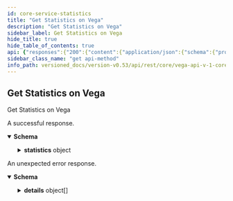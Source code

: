 ```yaml
---
id: core-service-statistics
title: "Get Statistics on Vega"
description: "Get Statistics on Vega"
sidebar_label: Get Statistics on Vega
hide_title: true
hide_table_of_contents: true
api: {"responses":{"200":{"content":{"application/json":{"schema":{"properties":{"statistics":{"properties":{"accountSubscriptions":{"format":"int64","title":"Current number of stream subscribers to account data","type":"integer"},"appVersion":{"title":"The version of the Vega node software","type":"string"},"appVersionHash":{"title":"The version hash of the Vega node software","type":"string"},"averageOrdersPerBlock":{"format":"uint64","title":"Average orders per block","type":"string"},"averageTxBytes":{"format":"uint64","title":"Average transaction size in bytes","type":"string"},"backlogLength":{"format":"uint64","title":"Current backlog length (number of transactions) that are waiting to be included in a block","type":"string"},"blockDuration":{"format":"uint64","title":"Current block duration, in nanoseconds","type":"string"},"blockHash":{"title":"Current block hash","type":"string"},"blockHeight":{"format":"uint64","title":"Current block height as reported by the Vega blockchain","type":"string"},"candleSubscriptions":{"format":"int64","title":"Current number of stream subscribers to candle-stick data","type":"integer"},"chainId":{"title":"Unique identifier for the underlying Vega blockchain","type":"string"},"chainVersion":{"title":"The version of the underlying Vega blockchain","type":"string"},"currentTime":{"title":"Current system date and time formatted in ISO-8601 datetime format with nanosecond precision","type":"string"},"genesisTime":{"title":"Genesis block date and time formatted in ISO-8601 datetime format with nanosecond precision","type":"string"},"marketDataSubscriptions":{"format":"int64","title":"Current number of stream subscribers to market data","type":"integer"},"marketDepthSubscriptions":{"format":"int64","title":"Current number of stream subscribers to market depth data","type":"integer"},"marketDepthUpdatesSubscriptions":{"format":"int64","title":"Current number of stream subscribers to market depth update data","type":"integer"},"orderSubscriptions":{"format":"int64","title":"Current number of stream subscribers to order data","type":"integer"},"ordersPerSecond":{"format":"uint64","title":"Orders processed per second","type":"string"},"positionsSubscriptions":{"format":"int64","title":"Current number of stream subscribers to positions data","type":"integer"},"status":{"title":"Status of the connection to the Vega blockchain\n- See [`ChainStatus`](#vega.ChainStatus)","default":"CHAIN_STATUS_UNSPECIFIED","description":"- CHAIN_STATUS_UNSPECIFIED: Default value, always invalid\n - CHAIN_STATUS_DISCONNECTED: Blockchain is disconnected\n - CHAIN_STATUS_REPLAYING: Blockchain is replaying historic transactions\n - CHAIN_STATUS_CONNECTED: Blockchain is connected and receiving transactions","enum":["CHAIN_STATUS_UNSPECIFIED","CHAIN_STATUS_DISCONNECTED","CHAIN_STATUS_REPLAYING","CHAIN_STATUS_CONNECTED"],"type":"string"},"totalAmendOrder":{"format":"uint64","title":"Total number of order amendments since genesis (on all markets)","type":"string"},"totalCancelOrder":{"format":"uint64","title":"Total number of order cancellations since genesis (on all markets)","type":"string"},"totalCreateOrder":{"format":"uint64","title":"Total number of order submissions since genesis (on all markets)","type":"string"},"totalMarkets":{"format":"uint64","title":"Total markets on this Vega network","type":"string"},"totalOrders":{"format":"uint64","title":"Total number of orders processed since genesis (on all markets)","type":"string"},"totalPeers":{"format":"uint64","title":"Total number of connected peers to this node","type":"string"},"totalTrades":{"format":"uint64","title":"Total number of trades emitted since genesis (on all markets)","type":"string"},"tradeSubscriptions":{"format":"int64","title":"Current number of stream subscribers to trade data","type":"integer"},"tradesPerSecond":{"format":"uint64","title":"Trades emitted per second","type":"string"},"txPerBlock":{"format":"uint64","title":"Transactions per block","type":"string"},"uptime":{"title":"Total uptime for this node formatted in ISO-8601 datetime format with nanosecond precision","type":"string"},"vegaTime":{"title":"Current Vega date and time formatted in ISO-8601 datetime format with nanosecond precision","type":"string"}},"title":"Vega domain specific statistics as reported by the node the caller is connected to","type":"object"}},"type":"object"}}},"description":"A successful response."},"default":{"content":{"application/json":{"schema":{"properties":{"code":{"format":"int32","type":"integer"},"details":{"items":{"additionalProperties":{},"properties":{"@type":{"type":"string"}},"type":"object"},"type":"array"},"message":{"type":"string"}},"type":"object"}}},"description":"An unexpected error response."}},"tags":["CoreService"],"operationId":"CoreService_Statistics","description":"Get Statistics on Vega","method":"get","path":"/statistics","servers":[{"url":"http://http://nodes-guru.mainnet.vega.community:3009/assets/"}],"info":{"title":"vega/api/v1/core.proto","version":"0.53.0"},"postman":{"name":"Get Statistics on Vega","description":{"type":"text/plain"},"url":{"path":["statistics"],"host":["{{baseUrl}}"],"query":[],"variable":[]},"header":[{"key":"Accept","value":"application/json"}],"method":"GET"}}
sidebar_class_name: "get api-method"
info_path: versioned_docs/version-v0.53/api/rest/core/vega-api-v-1-core-proto
---
```



## Get Statistics on Vega



Get Statistics on Vega

<div><ApiTabs><TabItem label={"200"} value={"200"}><div>

A successful response.

</div><div><MimeTabs groupId={"mime-type"}><TabItem label={"application/json"} value={"application/json"}><SchemaTabs groupId={"schema-tabs"}><TabItem label={"Schema"} value={"Schema"}><details style={{}} data-collapsed={false} open={true}><summary style={{"textAlign":"left"}}><strong>Schema</strong></summary><div style={{"textAlign":"left","marginLeft":"1rem"}}></div><ul style={{"marginLeft":"1rem"}}><SchemaItem collapsible={true} className={"schemaItem"}><details style={{}}><summary style={{}}><strong>statistics</strong><span style={{"opacity":"0.6"}}> object</span></summary><div style={{"marginLeft":"1rem"}}><SchemaItem collapsible={false} name={"accountSubscriptions"} required={false} schemaDescription={undefined} schemaName={"int64"} qualifierMessage={undefined} defaultValue={undefined}></SchemaItem><SchemaItem collapsible={false} name={"appVersion"} required={false} schemaDescription={undefined} schemaName={"The version of the Vega node software"} qualifierMessage={undefined} defaultValue={undefined}></SchemaItem><SchemaItem collapsible={false} name={"appVersionHash"} required={false} schemaDescription={undefined} schemaName={"The version hash of the Vega node software"} qualifierMessage={undefined} defaultValue={undefined}></SchemaItem><SchemaItem collapsible={false} name={"averageOrdersPerBlock"} required={false} schemaDescription={undefined} schemaName={"uint64"} qualifierMessage={undefined} defaultValue={undefined}></SchemaItem><SchemaItem collapsible={false} name={"averageTxBytes"} required={false} schemaDescription={undefined} schemaName={"uint64"} qualifierMessage={undefined} defaultValue={undefined}></SchemaItem><SchemaItem collapsible={false} name={"backlogLength"} required={false} schemaDescription={undefined} schemaName={"uint64"} qualifierMessage={undefined} defaultValue={undefined}></SchemaItem><SchemaItem collapsible={false} name={"blockDuration"} required={false} schemaDescription={undefined} schemaName={"uint64"} qualifierMessage={undefined} defaultValue={undefined}></SchemaItem><SchemaItem collapsible={false} name={"blockHash"} required={false} schemaDescription={undefined} schemaName={"Current block hash"} qualifierMessage={undefined} defaultValue={undefined}></SchemaItem><SchemaItem collapsible={false} name={"blockHeight"} required={false} schemaDescription={undefined} schemaName={"uint64"} qualifierMessage={undefined} defaultValue={undefined}></SchemaItem><SchemaItem collapsible={false} name={"candleSubscriptions"} required={false} schemaDescription={undefined} schemaName={"int64"} qualifierMessage={undefined} defaultValue={undefined}></SchemaItem><SchemaItem collapsible={false} name={"chainId"} required={false} schemaDescription={undefined} schemaName={"Unique identifier for the underlying Vega blockchain"} qualifierMessage={undefined} defaultValue={undefined}></SchemaItem><SchemaItem collapsible={false} name={"chainVersion"} required={false} schemaDescription={undefined} schemaName={"The version of the underlying Vega blockchain"} qualifierMessage={undefined} defaultValue={undefined}></SchemaItem><SchemaItem collapsible={false} name={"currentTime"} required={false} schemaDescription={undefined} schemaName={"Current system date and time formatted in ISO-8601 datetime format with nanosecond precision"} qualifierMessage={undefined} defaultValue={undefined}></SchemaItem><SchemaItem collapsible={false} name={"genesisTime"} required={false} schemaDescription={undefined} schemaName={"Genesis block date and time formatted in ISO-8601 datetime format with nanosecond precision"} qualifierMessage={undefined} defaultValue={undefined}></SchemaItem><SchemaItem collapsible={false} name={"marketDataSubscriptions"} required={false} schemaDescription={undefined} schemaName={"int64"} qualifierMessage={undefined} defaultValue={undefined}></SchemaItem><SchemaItem collapsible={false} name={"marketDepthSubscriptions"} required={false} schemaDescription={undefined} schemaName={"int64"} qualifierMessage={undefined} defaultValue={undefined}></SchemaItem><SchemaItem collapsible={false} name={"marketDepthUpdatesSubscriptions"} required={false} schemaDescription={undefined} schemaName={"int64"} qualifierMessage={undefined} defaultValue={undefined}></SchemaItem><SchemaItem collapsible={false} name={"orderSubscriptions"} required={false} schemaDescription={undefined} schemaName={"int64"} qualifierMessage={undefined} defaultValue={undefined}></SchemaItem><SchemaItem collapsible={false} name={"ordersPerSecond"} required={false} schemaDescription={undefined} schemaName={"uint64"} qualifierMessage={undefined} defaultValue={undefined}></SchemaItem><SchemaItem collapsible={false} name={"positionsSubscriptions"} required={false} schemaDescription={undefined} schemaName={"int64"} qualifierMessage={undefined} defaultValue={undefined}></SchemaItem><SchemaItem collapsible={false} name={"status"} required={false} schemaDescription={"- CHAIN_STATUS_UNSPECIFIED: Default value, always invalid\n - CHAIN_STATUS_DISCONNECTED: Blockchain is disconnected\n - CHAIN_STATUS_REPLAYING: Blockchain is replaying historic transactions\n - CHAIN_STATUS_CONNECTED: Blockchain is connected and receiving transactions"} schemaName={"Status of the connection to the Vega blockchain\n- See [`ChainStatus`](#vega.ChainStatus)"} qualifierMessage={"**Possible values:** [`CHAIN_STATUS_UNSPECIFIED`, `CHAIN_STATUS_DISCONNECTED`, `CHAIN_STATUS_REPLAYING`, `CHAIN_STATUS_CONNECTED`]"} defaultValue={"CHAIN_STATUS_UNSPECIFIED"}></SchemaItem><SchemaItem collapsible={false} name={"totalAmendOrder"} required={false} schemaDescription={undefined} schemaName={"uint64"} qualifierMessage={undefined} defaultValue={undefined}></SchemaItem><SchemaItem collapsible={false} name={"totalCancelOrder"} required={false} schemaDescription={undefined} schemaName={"uint64"} qualifierMessage={undefined} defaultValue={undefined}></SchemaItem><SchemaItem collapsible={false} name={"totalCreateOrder"} required={false} schemaDescription={undefined} schemaName={"uint64"} qualifierMessage={undefined} defaultValue={undefined}></SchemaItem><SchemaItem collapsible={false} name={"totalMarkets"} required={false} schemaDescription={undefined} schemaName={"uint64"} qualifierMessage={undefined} defaultValue={undefined}></SchemaItem><SchemaItem collapsible={false} name={"totalOrders"} required={false} schemaDescription={undefined} schemaName={"uint64"} qualifierMessage={undefined} defaultValue={undefined}></SchemaItem><SchemaItem collapsible={false} name={"totalPeers"} required={false} schemaDescription={undefined} schemaName={"uint64"} qualifierMessage={undefined} defaultValue={undefined}></SchemaItem><SchemaItem collapsible={false} name={"totalTrades"} required={false} schemaDescription={undefined} schemaName={"uint64"} qualifierMessage={undefined} defaultValue={undefined}></SchemaItem><SchemaItem collapsible={false} name={"tradeSubscriptions"} required={false} schemaDescription={undefined} schemaName={"int64"} qualifierMessage={undefined} defaultValue={undefined}></SchemaItem><SchemaItem collapsible={false} name={"tradesPerSecond"} required={false} schemaDescription={undefined} schemaName={"uint64"} qualifierMessage={undefined} defaultValue={undefined}></SchemaItem><SchemaItem collapsible={false} name={"txPerBlock"} required={false} schemaDescription={undefined} schemaName={"uint64"} qualifierMessage={undefined} defaultValue={undefined}></SchemaItem><SchemaItem collapsible={false} name={"uptime"} required={false} schemaDescription={undefined} schemaName={"Total uptime for this node formatted in ISO-8601 datetime format with nanosecond precision"} qualifierMessage={undefined} defaultValue={undefined}></SchemaItem><SchemaItem collapsible={false} name={"vegaTime"} required={false} schemaDescription={undefined} schemaName={"Current Vega date and time formatted in ISO-8601 datetime format with nanosecond precision"} qualifierMessage={undefined} defaultValue={undefined}></SchemaItem></div></details></SchemaItem></ul></details></TabItem><TabItem label={"Example (from schema)"} value={"Example (from schema)"}><ResponseSamples responseExample={"{\n  \"statistics\": {\n    \"accountSubscriptions\": 0,\n    \"appVersion\": \"string\",\n    \"appVersionHash\": \"string\",\n    \"averageOrdersPerBlock\": \"string\",\n    \"averageTxBytes\": \"string\",\n    \"backlogLength\": \"string\",\n    \"blockDuration\": \"string\",\n    \"blockHash\": \"string\",\n    \"blockHeight\": \"string\",\n    \"candleSubscriptions\": 0,\n    \"chainId\": \"string\",\n    \"chainVersion\": \"string\",\n    \"currentTime\": \"string\",\n    \"genesisTime\": \"string\",\n    \"marketDataSubscriptions\": 0,\n    \"marketDepthSubscriptions\": 0,\n    \"marketDepthUpdatesSubscriptions\": 0,\n    \"orderSubscriptions\": 0,\n    \"ordersPerSecond\": \"string\",\n    \"positionsSubscriptions\": 0,\n    \"status\": \"CHAIN_STATUS_UNSPECIFIED\",\n    \"totalAmendOrder\": \"string\",\n    \"totalCancelOrder\": \"string\",\n    \"totalCreateOrder\": \"string\",\n    \"totalMarkets\": \"string\",\n    \"totalOrders\": \"string\",\n    \"totalPeers\": \"string\",\n    \"totalTrades\": \"string\",\n    \"tradeSubscriptions\": 0,\n    \"tradesPerSecond\": \"string\",\n    \"txPerBlock\": \"string\",\n    \"uptime\": \"string\",\n    \"vegaTime\": \"string\"\n  }\n}"} language={"json"}></ResponseSamples></TabItem></SchemaTabs></TabItem></MimeTabs></div></TabItem><TabItem label={"default"} value={"default"}><div>

An unexpected error response.

</div><div><MimeTabs groupId={"mime-type"}><TabItem label={"application/json"} value={"application/json"}><SchemaTabs groupId={"schema-tabs"}><TabItem label={"Schema"} value={"Schema"}><details style={{}} data-collapsed={false} open={true}><summary style={{"textAlign":"left"}}><strong>Schema</strong></summary><div style={{"textAlign":"left","marginLeft":"1rem"}}></div><ul style={{"marginLeft":"1rem"}}><SchemaItem collapsible={false} name={"code"} required={false} schemaDescription={undefined} schemaName={"int32"} qualifierMessage={undefined} defaultValue={undefined}></SchemaItem><SchemaItem collapsible={true} className={"schemaItem"}><details style={{}}><summary style={{}}><strong>details</strong><span style={{"opacity":"0.6"}}> object[]</span></summary><div style={{"marginLeft":"1rem"}}><SchemaItem collapsible={false} name={"@type"} required={false} schemaDescription={undefined} schemaName={"string"} qualifierMessage={undefined} defaultValue={undefined}></SchemaItem></div></details></SchemaItem><SchemaItem collapsible={false} name={"message"} required={false} schemaDescription={undefined} schemaName={"string"} qualifierMessage={undefined} defaultValue={undefined}></SchemaItem></ul></details></TabItem><TabItem label={"Example (from schema)"} value={"Example (from schema)"}><ResponseSamples responseExample={"{\n  \"code\": 0,\n  \"details\": [\n    {\n      \"@type\": \"string\"\n    }\n  ],\n  \"message\": \"string\"\n}"} language={"json"}></ResponseSamples></TabItem></SchemaTabs></TabItem></MimeTabs></div></TabItem></ApiTabs></div>
      